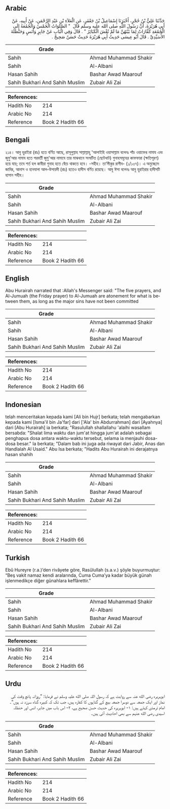 ## Arabic


<div dir="rtl" lang="ar" style={{fontSize:'larger',backgroundColor:'#f8f9fa',padding:20}}>
حَدَّثَنَا عَلِيُّ بْنُ حُجْرٍ، أَخْبَرَنَا إِسْمَاعِيلُ بْنُ جَعْفَرٍ، عَنِ الْعَلاَءِ بْنِ عَبْدِ الرَّحْمَنِ، عَنْ أَبِيهِ، عَنْ أَبِي هُرَيْرَةَ، أَنَّ رَسُولَ اللَّهِ صلى الله عليه وسلم قَالَ ‏ "‏ الصَّلَوَاتُ الْخَمْسُ وَالْجُمُعَةُ إِلَى الْجُمُعَةِ كَفَّارَاتٌ لِمَا بَيْنَهُنَّ مَا لَمْ تُغْشَ الْكَبَائِرُ ‏"‏ ‏.‏ قَالَ وَفِي الْبَابِ عَنْ جَابِرٍ وَأَنَسٍ وَحَنْظَلَةَ الأُسَيِّدِيِّ ‏.‏ قَالَ أَبُو عِيسَى حَدِيثُ أَبِي هُرَيْرَةَ حَدِيثٌ حَسَنٌ صَحِيحٌ ‏.‏
</div>
<div style={{backgroundColor:'#f8f9fa',padding:20, marginBottom: 10}}><table> <thead> <tr> <th>Grade</th> <th></th> </tr> </thead> <tbody> <tr><td>Sahih</td><td>Ahmad Muhammad Shakir</td></tr><tr><td>Sahih</td><td>Al-Albani</td></tr><tr><td>Hasan Sahih</td><td>Bashar Awad Maarouf</td></tr><tr><td>Sahih Bukhari And Sahih Muslim</td><td>Zubair Ali Zai</td></tr></tbody></table><table> <thead> <tr> <th>References:</th> <th></th> </tr> </thead> <tbody><tr><td>Hadith No</td><td>214</td></tr><tr><td>Arabic No</td><td>214</td></tr><tr><td>Reference</td><td>Book 2 Hadith 66</td></tr></tbody></table></div>

## Bengali


<div dir="ltr" lang="bn" style={{fontSize:'larger',backgroundColor:'#f8f9fa',padding:20}}>
২১৪। আবু হুরাইরা (রাঃ) হতে বর্ণিত আছে, রাসূলুল্লাহ সাল্লাল্লাহু 'আলাইহি ওয়াসাল্লাম বলেনঃ পাঁচ ওয়াক্তের নামায এবং জুমু'আর নামায হতে পরবর্তী জুমু'আর নামাযে তার মাঝখানে সংঘটিত (ছোটখাট) গুনাহসমূহের কাফফারা (ক্ষতিপূরণ) হয়ে যায়; তবে শর্ত হল কাবীরা গুনাহ হতে বেঁচে থাকতে হবে। -সহীহ। তা’লীকুর রাগীব- (১/১৩৭)। এ অনুচ্ছেদে জাবির, আনাস ও হানযালা আল-উসায়দী (রাঃ) হতেও হাদীস বর্ণিত রয়েছে। আবু ঈসা বলেনঃ আবু হুরাইরার হাদীসটি হাসান সহীহ।
</div>
<div style={{backgroundColor:'#f8f9fa',padding:20, marginBottom: 10}}><table> <thead> <tr> <th>Grade</th> <th></th> </tr> </thead> <tbody> <tr><td>Sahih</td><td>Ahmad Muhammad Shakir</td></tr><tr><td>Sahih</td><td>Al-Albani</td></tr><tr><td>Hasan Sahih</td><td>Bashar Awad Maarouf</td></tr><tr><td>Sahih Bukhari And Sahih Muslim</td><td>Zubair Ali Zai</td></tr></tbody></table><table> <thead> <tr> <th>References:</th> <th></th> </tr> </thead> <tbody><tr><td>Hadith No</td><td>214</td></tr><tr><td>Arabic No</td><td>214</td></tr><tr><td>Reference</td><td>Book 2 Hadith 66</td></tr></tbody></table></div>

## English


<div dir="ltr" lang="en" style={{fontSize:'larger',backgroundColor:'#f8f9fa',padding:20}}>
Abu Hurairah narrated that :Allah's Messenger said: "The five prayers, and Al-Jumuah (the Friday prayer) to Al-Jumuah are atonement for what is between them, as long as the major sins have not been committed
</div>
<div style={{backgroundColor:'#f8f9fa',padding:20, marginBottom: 10}}><table> <thead> <tr> <th>Grade</th> <th></th> </tr> </thead> <tbody> <tr><td>Sahih</td><td>Ahmad Muhammad Shakir</td></tr><tr><td>Sahih</td><td>Al-Albani</td></tr><tr><td>Hasan Sahih</td><td>Bashar Awad Maarouf</td></tr><tr><td>Sahih Bukhari And Sahih Muslim</td><td>Zubair Ali Zai</td></tr></tbody></table><table> <thead> <tr> <th>References:</th> <th></th> </tr> </thead> <tbody><tr><td>Hadith No</td><td>214</td></tr><tr><td>Arabic No</td><td>214</td></tr><tr><td>Reference</td><td>Book 2 Hadith 66</td></tr></tbody></table></div>

## Indonesian


<div dir="ltr" lang="id" style={{fontSize:'larger',backgroundColor:'#f8f9fa',padding:20}}>
telah menceritakan kepada kami [Ali bin Hujr] berkata; telah mengabarkan kepada kami [Isma'il bin Ja'far] dari ['Ala' bin Abdurrahman] dari [Ayahnya] dari [Abu Hurairah] ia berkata; "Rasulullah shallallahu 'alaihi wasallam bersabda: "Shalat lima waktu dan jum'at hingga jum'at adalah sebagai penghapus dosa antara waktu-waktu tersebut, selama ia menjauhi dosa-dosa besar." Ia berkata; "Dalam bab ini juga ada riwayat dari Jabir, Anas dan Handlalah Al Usaid." Abu Isa berkata; "Hadits Abu Hurairah ini derajatnya hasan shahih
</div>
<div style={{backgroundColor:'#f8f9fa',padding:20, marginBottom: 10}}><table> <thead> <tr> <th>Grade</th> <th></th> </tr> </thead> <tbody> <tr><td>Sahih</td><td>Ahmad Muhammad Shakir</td></tr><tr><td>Sahih</td><td>Al-Albani</td></tr><tr><td>Hasan Sahih</td><td>Bashar Awad Maarouf</td></tr><tr><td>Sahih Bukhari And Sahih Muslim</td><td>Zubair Ali Zai</td></tr></tbody></table><table> <thead> <tr> <th>References:</th> <th></th> </tr> </thead> <tbody><tr><td>Hadith No</td><td>214</td></tr><tr><td>Arabic No</td><td>214</td></tr><tr><td>Reference</td><td>Book 2 Hadith 66</td></tr></tbody></table></div>

## Turkish


<div dir="ltr" lang="tr" style={{fontSize:'larger',backgroundColor:'#f8f9fa',padding:20}}>
Ebû Hureyre (r.a.)’den rivâyete göre, Rasûlullah (s.a.v.) şöyle buyurmuştur: “Beş vakit namaz kendi aralarında, Cuma Cuma’ya kadar büyük günah işlenmedikçe diğer günahlara keffârettir.”
</div>
<div style={{backgroundColor:'#f8f9fa',padding:20, marginBottom: 10}}><table> <thead> <tr> <th>Grade</th> <th></th> </tr> </thead> <tbody> <tr><td>Sahih</td><td>Ahmad Muhammad Shakir</td></tr><tr><td>Sahih</td><td>Al-Albani</td></tr><tr><td>Hasan Sahih</td><td>Bashar Awad Maarouf</td></tr><tr><td>Sahih Bukhari And Sahih Muslim</td><td>Zubair Ali Zai</td></tr></tbody></table><table> <thead> <tr> <th>References:</th> <th></th> </tr> </thead> <tbody><tr><td>Hadith No</td><td>214</td></tr><tr><td>Arabic No</td><td>214</td></tr><tr><td>Reference</td><td>Book 2 Hadith 66</td></tr></tbody></table></div>

## Urdu


<div dir="rtl" lang="ur" style={{fontSize:'larger',backgroundColor:'#f8f9fa',padding:20}}>
ابوہریرہ رضی الله عنہ سے روایت ہے کہ رسول اللہ صلی الله علیہ وسلم نے فرمایا: ”روزانہ پانچ وقت کی نماز اور ایک جمعہ سے دوسرا جمعہ بیچ کے گناہوں کا کفارہ ہیں، جب تک کہ کبیرہ گناہ سرزد نہ ہوں“۔ امام ترمذی کہتے ہیں: ۱- ابوہریرہ کی حدیث حسن صحیح ہے، ۲- اس باب میں جابر، انس اور حنظلہ اسیدی رضی الله عنہم سے بھی احادیث آئی ہیں۔
</div>
<div style={{backgroundColor:'#f8f9fa',padding:20, marginBottom: 10}}><table> <thead> <tr> <th>Grade</th> <th></th> </tr> </thead> <tbody> <tr><td>Sahih</td><td>Ahmad Muhammad Shakir</td></tr><tr><td>Sahih</td><td>Al-Albani</td></tr><tr><td>Hasan Sahih</td><td>Bashar Awad Maarouf</td></tr><tr><td>Sahih Bukhari And Sahih Muslim</td><td>Zubair Ali Zai</td></tr></tbody></table><table> <thead> <tr> <th>References:</th> <th></th> </tr> </thead> <tbody><tr><td>Hadith No</td><td>214</td></tr><tr><td>Arabic No</td><td>214</td></tr><tr><td>Reference</td><td>Book 2 Hadith 66</td></tr></tbody></table></div>